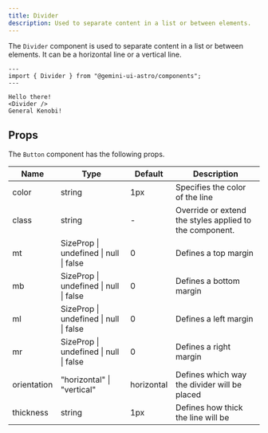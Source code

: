 ```yaml
---
title: Divider
description: Used to separate content in a list or between elements.
---
```


The `Divider` component is used to separate content in a list or between elements. It can be a horizontal line or a vertical line.

```astro live
---
import { Divider } from "@gemini-ui-astro/components";
---

Hello there!
<Divider />
General Kenobi!
```

## Props

The `Button` component has the following props.

<table>
  <thead>
    <tr>
      <th>Name</th>
      <th>Type</th>
      <th>Default</th>
      <th>Description</th>
    </tr>
  </thead>
  <tbody>
    <tr>
      <td>color</td>
      <td>string</td>
      <td>1px</td>
      <td>Specifies the color of the line</td>
    </tr>
    <tr>
      <td>class</td>
      <td>string</td>
      <td>-</td>
      <td>Override or extend the styles applied to the component.</td>
    </tr>
    <tr>
      <td>mt</td>
      <td>SizeProp | undefined | null | false</td>
      <td>0</td>
      <td>Defines a top margin</td>
    </tr>
    <tr>
      <td>mb</td>
      <td>SizeProp | undefined | null | false</td>
      <td>0</td>
      <td>Defines a bottom margin</td>
    </tr>
    <tr>
      <td>ml</td>
      <td>SizeProp | undefined | null | false</td>
      <td>0</td>
      <td>Defines a left margin</td>
    </tr>
    <tr>
      <td>mr</td>
      <td>SizeProp | undefined | null | false</td>
      <td>0</td>
      <td>Defines a right margin</td>
    </tr>
    <tr>
      <td>orientation</td>
      <td>"horizontal" | "vertical"</td>
      <td>horizontal</td>
      <td>Defines which way the divider will be placed</td>
    </tr>
    <tr>
      <td>thickness</td>
      <td>string</td>
      <td>1px</td>
      <td>Defines how thick the line will be</td>
    </tr>
  </tbody>
</table>
